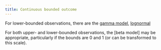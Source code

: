 ```yaml
---
title: Continuous bounded outcome
---
```


For lower-bounded observations, there are the [gamma model](gamma.qmd),
[lognormal](lognormal.qmd)

For both upper- and lower-bounded observations, the [beta model] may
be appropriate, particularly if the bounds are 0 and 1 (or can be transformed to this scale).
